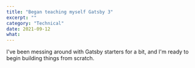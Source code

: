 ```yaml
---
title: "Began teaching myself Gatsby 3"
excerpt: ""
category: "Technical"
date: 2021-09-12
what:
---
```

I've been messing around with Gatsby starters for a bit, and I'm ready to begin building things from scratch.